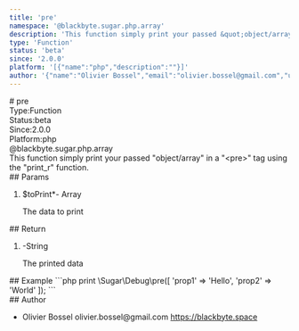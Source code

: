 ```yaml
---
title: 'pre'
namespace: '@blackbyte.sugar.php.array'
description: 'This function simply print your passed &quot;object/array&quot; in a &quot;&lt;pre&gt;&quot; tag using the &quot;print_r&quot; function.'
type: 'Function'
status: 'beta'
since: '2.0.0'
platform: '[{"name":"php","description":""}]'
author: '{"name":"Olivier Bossel","email":"olivier.bossel@gmail.com","url":"https://blackbyte.space"}'
---
```

<div class="docmap -mdx">
# pre
<div class="docmap_metas">
<div class="docmap_type"><span class="docmap_type-label">Type:</span><span class="docmap_type-value">Function</span></div>
<div class="docmap_status"><span class="docmap_status-label">Status:</span><span class="docmap_status-value -beta">beta</span></div>
<div class="docmap_since"><span class="docmap_since-label">Since:</span><span class="docmap_since-value">2.0.0</span></div>
<div class="docmap_platform"><span class="docmap_platform-label">Platform:</span><span class="docmap_platform-value -php">php</span></div>
</div>
<div class="docmap_namespace">@blackbyte.sugar.php.array</div>
<div class="docmap_description typo-lead typo-format">
This function simply print your passed &quot;object/array&quot; in a &quot;&lt;pre&gt;&quot; tag using the &quot;print_r&quot; function.
</div>
<div class="docmap_params">
## Params
<ol class="docmap_list">
<li class="docmap_item">
<span class="docmap_name">$toPrint<span class="docmap_required">*</span></span><span class="docmap_default">-</span> <span class="docmap_type">Array</span>
<p class="docmap_description">The data to print</p>
</li>
</ol>
</div>
<div class="docmap_return">
## Return
<ol class="docmap_list">
<li class="docmap_item">
<span class="docmap_default">-</span><span class="docmap_type">String</span>
<p class="docmap_description">The printed data</p>
</li>
</ol>
</div>
<div class="docmap_examples">
## Example
<s-code language="php" header>
```php
print \Sugar\Debug\pre([
   'prop1' => 'Hello',
   'prop2' => 'World'
]);
```
</s-code>
</div>
<div class="docmap_author">
## Author
<ul class="docmap_list">
<li class="docmap_item">
<span class="docmap_name">Olivier Bossel</span>
<span class="docmap_email">olivier.bossel@gmail.com</span>
<a href="https://blackbyte.space" target="_blank" class="docmap_url">https://blackbyte.space</a>
</li>
</ul>
</div>
</div>